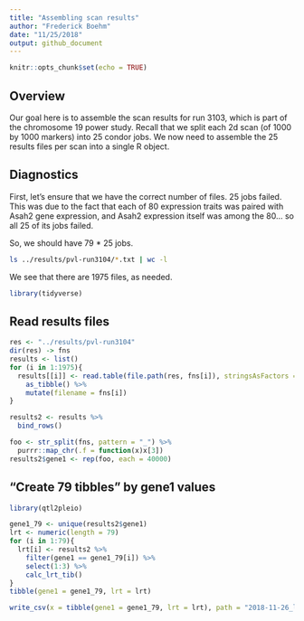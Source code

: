 ```yaml
---
title: "Assembling scan results"
author: "Frederick Boehm"
date: "11/25/2018"
output: github_document
---
```


```r
knitr::opts_chunk$set(echo = TRUE)
```

## Overview

Our goal here is to assemble the scan results for run 3103, which is part of the chromosome 19 power study. Recall that we split each 2d scan (of 1000 by 1000 markers) into 25 condor jobs. We now need to assemble the 25 results files per scan into a single R object.

## Diagnostics

First, let's ensure that we have the correct number of files. 25 jobs failed. This was due to the fact that each of 80 expression traits was paired with Asah2 gene expression, and Asah2 expression itself was among the 80... so all 25 of its jobs failed.

So, we should have 79 * 25 jobs.

```bash
ls ../results/pvl-run3104/*.txt | wc -l
```

We see that there are 1975 files, as needed.



```r
library(tidyverse)
```


## Read results files

```r
res <- "../results/pvl-run3104"
dir(res) -> fns
results <- list()
for (i in 1:1975){
  results[[i]] <- read.table(file.path(res, fns[i]), stringsAsFactors = FALSE) %>%
    as_tibble() %>%
    mutate(filename = fns[i])
}
```

```r
results2 <- results %>%
  bind_rows()
```


```r
foo <- str_split(fns, pattern = "_") %>%
  purrr::map_chr(.f = function(x)x[3])
results2$gene1 <- rep(foo, each = 40000)
```


## "Create 79 tibbles" by gene1 values

```r
library(qtl2pleio)
```


```r
gene1_79 <- unique(results2$gene1)
lrt <- numeric(length = 79)
for (i in 1:79){
  lrt[i] <- results2 %>%
    filter(gene1 == gene1_79[i]) %>%
    select(1:3) %>%
    calc_lrt_tib()
}
tibble(gene1 = gene1_79, lrt = lrt)
```

```r
write_csv(x = tibble(gene1 = gene1_79, lrt = lrt), path = "2018-11-26_lrt-tibble.csv")
```



